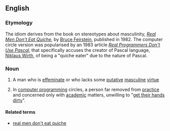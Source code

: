 ==English==

===Etymology===
The idiom derives from the book on stereotypes about masculinity, ''[[w:Real Men Don't Eat Quiche|Real Men Don't Eat Quiche]]'', by [[w:Bruce Feirstein|Bruce Feirstein]], published in 1982. The computer circle version was popularised by an 1983 article ''[[w:Real Programmers Don't Use Pascal|Real Programmers Don't Use Pascal]]'', that specifically accuses the creator of Pascal language, [[w:Niklaus Wirth|Niklaus Wirth]], of being a "quiche eater" due to the nature of Pascal.

===Noun===
{{en-noun|sg=[[quiche]]-[[eater]]}}

# {{idiom}} A man who is [[effeminate]] or who lacks some [[putative]] [[masculine]] [[virtue]] 
# {{computing|idiom|humorous}} In [[computer programming]] circles, a person far removed from [[practice]] and concerned only with [[academic]] matters, unwilling to "[[get one's hands dirty|get their hands dirty]]".

====Related terms====
*[[real men don't eat quiche]]